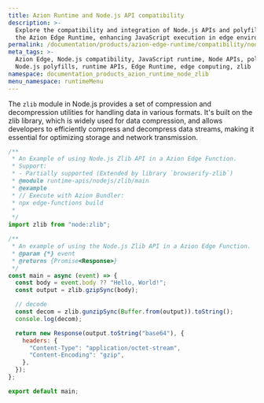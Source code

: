```yaml
---
title: Azion Runtime and Node.js API compatibility
description: >-
  Explore the compatibility and integration of Node.js APIs and polyfills with
  the Azion Edge Runtime, enhancing JavaScript execution in edge environments.
permalink: /documentation/products/azion-edge-runtime/compatibility/node/zlib/
meta_tags: >-
  Azion Edge, Node.js compatibility, JavaScript runtime, Node APIs, polyfills,
  Node.js polyfills, runtime APIs, Edge Runtime, edge computing, zlib
namespace: documentation_products_azion_runtime_node_zlib
menu_namespace: runtimeMenu
---
```


The `zlib` module in Node.js provides a set of compression and decompression utilities for handling data in various formats. It's built on the zlib library, which is widely used for data compression, and allows developers to efficiently compress and decompress data streams, making it essential for optimizing storage and network transmission.

```javascript
/**
 * An Example of using Node.js Zlib API in a Azion Edge Function.
 * Support:
 * - Partially supported (Extended by library `browserify-zlib`)
 * @module runtime-apis/nodejs/zlib/main
 * @example
 * // Execute with Azion Bundler:
 * npx edge-functions build
 *
 */
import zlib from "node:zlib";

/**
 * An example of using the Node.js Zlib API in a Azion Edge Function.
 * @param {*} event
 * @returns {Promise<Response>}
 */
const main = async (event) => {
  const body = event.body ?? "Hello, World!";
  const output = zlib.gzipSync(body);

  // decode
  const decom = zlib.gunzipSync(Buffer.from(output)).toString();
  console.log(decom);

  return new Response(output.toString("base64"), {
    headers: {
      "Content-Type": "application/octet-stream",
      "Content-Encoding": "gzip",
    },
  });
};

export default main;
```